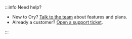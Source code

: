 :::info Need help?

- New to Ory? [Talk to the team](https://www.ory.sh/contact) about features and plans.
- Already a customer? [Open a support ticket](https://console.ory.sh/support).

:::
